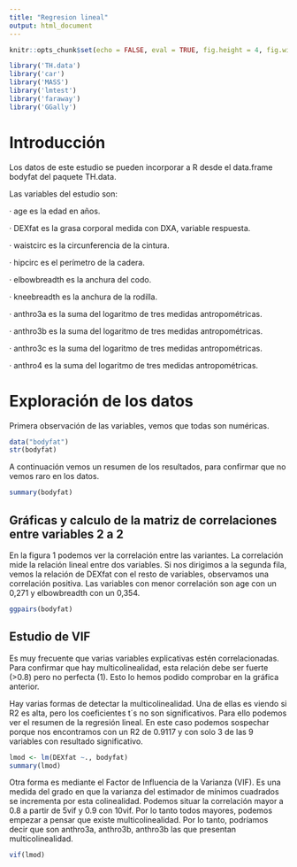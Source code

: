 ```yaml
---
title: "Regresion lineal"
output: html_document
---
```


```r
knitr::opts_chunk$set(echo = FALSE, eval = TRUE, fig.height = 4, fig.width = 4, fig.align = 'center', message = TRUE, cache = TRUE)
```

```r
library('TH.data')
library('car')
library('MASS')
library('lmtest')
library('faraway')
library('GGally')
```
# Introducción

Los datos de este estudio se pueden incorporar a R desde el data.frame bodyfat del paquete TH.data.

Las variables del estudio son:

· age es la edad en años.

· DEXfat es la grasa corporal medida con DXA, variable respuesta.

· waistcirc es la circunferencia de la cintura.

· hipcirc es el perímetro de la cadera.

· elbowbreadth es la anchura del codo.

· kneebreadth es la anchura de la rodilla.

· anthro3a es la suma del logaritmo de tres medidas antropométricas.

· anthro3b es la suma del logaritmo de tres medidas antropométricas.

· anthro3c es la suma del logaritmo de tres medidas antropométricas.

· anthro4 es la suma del logaritmo de tres medidas antropométricas.

# Exploración de los datos

Primera observación de las variables, vemos que todas son numéricas.
```r
data("bodyfat")
str(bodyfat)
```
A continuación vemos un resumen de los resultados, para confirmar que no vemos raro en los datos.
```r
summary(bodyfat)
```

## Gráficas y calculo de la matriz de correlaciones entre variables 2 a 2

En la figura 1 podemos ver la correlación entre las variantes. La correlación mide la relación lineal entre dos variables. Si nos dirigimos a la segunda fila, vemos la relación de DEXfat con el resto de variables, observamos una correlación positiva. Las variables con menor correlación son age con un 0,271 y elbowbreadth con un 0,354. 

```r
ggpairs(bodyfat)
```

## Estudio de VIF

Es muy frecuente que varias variables explicativas estén correlacionadas. Para confirmar que hay multicolinealidad, esta relación debe ser fuerte (>0.8) pero no perfecta (1). Esto lo hemos podido comprobar en la gráfica anterior.

Hay varias formas de detectar la multicolinealidad. Una de ellas es viendo si R2 es alta, pero los coeficientes t´s no son significativos. Para ello podemos ver el resumen de la regresión lineal. En este caso podemos sospechar porque nos encontramos con un R2 de 0.9117 y con solo 3 de las 9 variables con resultado significativo.
```r
lmod <- lm(DEXfat ~., bodyfat)
summary(lmod)
```

Otra forma es mediante el Factor de Influencia de la Varianza (VIF). Es una medida del grado en que la varianza del estimador de mínimos cuadrados se incrementa por esta colinealidad.
Podemos situar la correlación mayor a 0.8 a partir de 5vif y 0.9 con 10vif. Por lo tanto todos mayores, podemos empezar a pensar que existe multicolinealidad. Por lo tanto, podríamos decir que son anthro3a, anthro3b, anthro3b las que presentan multicolinealidad.

```r
vif(lmod)
```

